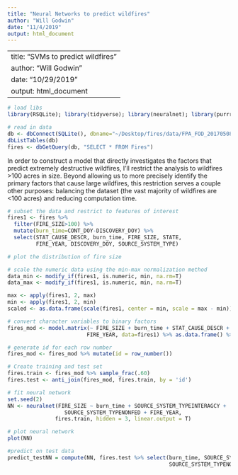 ```yaml
---
title: "Neural Networks to predict wildfires"
author: "Will Godwin"
date: "11/4/2019"
output: html_document
---
```

---
title: "SVMs to predict wildfires"
author: "Will Godwin"
date: "10/29/2019"
output: html_document
---

```r
# load libs
library(RSQLite); library(tidyverse); library(neuralnet); library(purrr)

# read in data
db <- dbConnect(SQLite(), dbname="~/Desktop/fires/data/FPA_FOD_20170508.sqlite")
dbListTables(db)
fires <- dbGetQuery(db, "SELECT * FROM Fires")
```

In order to construct a model that directly investigates the factors that predict extremely destructive wildfires, I'll restrict the analysis to wildfires >100 acres in size. Beyond allowing us to more precisely identify the primary factors that cause large wildfires, this restriction serves a couple other purposes: balancing the dataset (the vast majority of wildfires are <100 acres) and reducing computation time.


```r
# subset the data and restrict to features of interest
fires1 <- fires %>%
  filter(FIRE_SIZE>100) %>%
  mutate(burn_time=CONT_DOY-DISCOVERY_DOY) %>%
  select(STAT_CAUSE_DESCR, burn_time, FIRE_SIZE, STATE,
         FIRE_YEAR, DISCOVERY_DOY, SOURCE_SYSTEM_TYPE)

```

```r
# plot the distribution of fire size

```

```r
# scale the numeric data using the min-max normalization method
data_min <- modify_if(fires1, is.numeric, min, na.rm=T)
data_max <- modify_if(fires1, is.numeric, min, na.rm=T)

max <- apply(fires1, 2, max)
min <- apply(fires1, 2, min)
scaled <- as.data.frame(scale(fires1, center = min, scale = max - min))

```

```r
# convert character variables to binary factors
fires_mod <- model.matrix(~ FIRE_SIZE + burn_time + STAT_CAUSE_DESCR + SOURCE_SYSTEM_TYPE +
                         FIRE_YEAR, data=fires1) %>% as.data.frame() %>% select(-"(Intercept)")

# generate id for each row number
fires_mod <- fires_mod %>% mutate(id = row_number())

# Create training and test set
fires.train <- fires_mod %>% sample_frac(.60)
fires.test <- anti_join(fires_mod, fires.train, by = 'id')
```

```r
# fit neural network
set.seed(2)
NN <- neuralnet(FIRE_SIZE ~ burn_time + SOURCE_SYSTEM_TYPEINTERAGCY + 
                  SOURCE_SYSTEM_TYPENONFED + FIRE_YEAR,
               fires.train, hidden = 3, linear.output = T)

# plot neural network
plot(NN)
```

```r
#predict on test data
predict_testNN = compute(NN, fires.test %>% select(burn_time, SOURCE_SYSTEM_TYPEINTERAGCY, 
                                                   SOURCE_SYSTEM_TYPENONFED,FIRE_YEAR))

```
